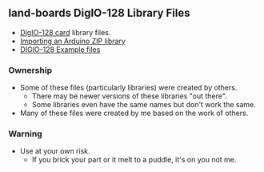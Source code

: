 == land-boards DigIO-128 Library Files ==

* [http://land-boards.com/blwiki/index.php?title=DIGIO-128 DigIO-128 card] library files.
* [https://www.arduino.cc/en/Guide/Libraries?setlang=en#importing-a-zip-library Importing an Arduino ZIP library]
* [https://github.com/douggilliland/lb-Arduino-Code/tree/master/LBCards/DIGIO128 DIGIO-128 Example files]

=== Ownership ===

* Some of these files (particularly libraries) were created by others.
** There may be newer versions of these libraries "out there".
** Some libraries even have the same names but don't work the same.
* Many of these files were created by me based on the work of others.

=== Warning ===

* Use at your own risk.
** If you brick your part or it melt to a puddle, it's on you not me.
